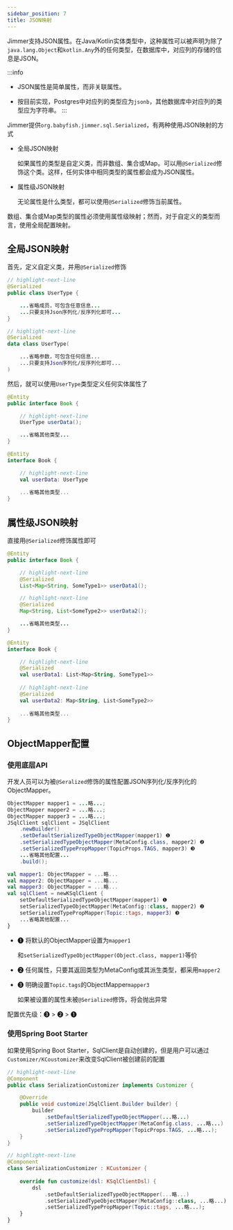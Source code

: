 ```yaml
---
sidebar_position: 7
title: JSON映射
---
```



Jimmer支持JSON属性。在Java/Kotlin实体类型中，这种属性可以被声明为除了`java.lang.Object`和`kotlin.Any`外的任何类型，在数据库中，对应列的存储的信息是JSON。

:::info
-   JSON属性是简单属性，而非关联属性。

-   按目前实现，Postgres中对应列的类型应为`jsonb`，其他数据库中对应列的类型应为字符串。
:::

Jimmer提供`org.babyfish.jimmer.sql.Serialized`，有两种使用JSON映射的方式

-   全局JSON映射

    如果属性的类型是自定义类，而非数组、集合或Map。可以用`@Serialized`修饰这个类。这样，任何实体中相同类型的属性都会成为JSON属性。

-   属性级JSON映射

    无论属性是什么类型，都可以使用`@Serialized`修饰当前属性。
    
数组、集合或Map类型的属性必须使用属性级映射；然而，对于自定义的类型而言，使用全局配置映射。

## 全局JSON映射

首先，定义自定义类，并用`@Serialized`修饰

<Tabs groupId="language">
<TabItem value="java" label="Java">

```java title="UserType.java"
// highlight-next-line
@Serialized
public class UserType {

    ...省略成员，可包含任意信息...
    ...只要支持Json序列化/反序列化即可...
}
```

</TabItem>
<TabItem value="kotlin" label="Kotlin">

```kotlin title="UserType.kt"
// highlight-next-line
@Serialized
data class UserType(

    ...省略参数，可包含任何信息...
    ...只要支持Json序列化/反序列化即可...
)
```

</TabItem>
</Tabs>

然后，就可以使用`UserType`类型定义任何实体属性了

<Tabs groupId="language">
<TabItem value="java" label="Java">

```java title="Book.java"
@Entity
public interface Book {

    // highlight-next-line
    UserType userData();

    ...省略其他类型...
}
```

</TabItem>
<TabItem value="kotlin" label="Kotlin">

```kotlin title="Book.kt"
@Entity
interface Book {

    // highlight-next-line
    val userData: UserType
    
    ...省略其他类型...
}
```

</TabItem>
</Tabs>

## 属性级JSON映射

直接用`@Serialized`修饰属性即可

<Tabs groupId="language">
<TabItem value="java" label="Java">

```java title="Book.java"
@Entity
public interface Book {

    // highlight-next-line
    @Serialized
    List<Map<String, SomeType1>> userData1();

    // highlight-next-line
    @Serialized
    Map<String, List<SomeType2>> userData2();

    ...省略其他类型...
}
```

</TabItem>
<TabItem value="kotlin" label="Kotlin">

```kotlin title="Book.kt"
@Entity
interface Book {

    // highlight-next-line
    @Serialized
    val userData1: List<Map<String, SomeType1>>
    
    // highlight-next-line
    @Serialized
    val userData2: Map<String, List<SomeType2>>
    
    ...省略其他类型...
}
```

</TabItem>
</Tabs>

## ObjectMapper配置

### 使用底层API

开发人员可以为被`@Seralized`修饰的属性配置JSON序列化/反序列化的ObjectMapper。

<Tabs groupId="language">
<TabItem value="java" label="Java">

```java
ObjectMapper mapper1 = ...略...;
ObjectMapper mapper2 = ...略...;
ObjectMapper mapper3 = ...略...;
JSqlClient sqlClient = JSqlClient
    .newBuilder()
    .setDefaultSerializedTypeObjectMapper(mapper1) ❶
    .setSerializedTypeObjectMapper(MetaConfig.class, mapper2) ❷
    .setSerializedTypePropMapper(TopicProps.TAGS, mapper3) ❸
    ...省略其他配置...
    .build();
```

</TabItem>
<TabItem value="kotlin" label="Kotlin">

```kotlin
val mapper1: ObjectMapper = ...略...
val mapper2: ObjectMapper = ...略...
val mapper3: ObjectMapper = ...略...
val sqlClient = newKSqlClient {
    setDefaultSerializedTypeObjectMapper(mapper1) ❶
    setSerializedTypeObjectMapper(MetaConfig::class, mapper2) ❷
    setSerializedTypePropMapper(Topic::tags, mapper3) ❸
    ...省略其他配置...
}
```

</TabItem>
</Tabs>

-   ❶ 将默认的ObjectMapper设置为`mapper1`

    和`setSerializedTypeObjectMapper(Object.class, mapper1)`等价

-   ❷ 任何属性，只要其返回类型为MetaConfig或其派生类型，都采用`mapper2`

-   ❸ 明确设置`Topic.tags`的ObjectMapper`mapper3`

    如果被设置的属性未被`@Serialized`修饰，将会抛出异常

配置优先级：❸ > ❷ > ❶

### 使用Spring Boot Starter

如果使用Spring Boot Starter，SqlClient是自动创建的，但是用户可以通过`Customizer/KCoustomizer`来改变SqlClient被创建前的配置

<Tabs groupId="language">
<TabItem value="java" label="Java">

```java
// highlight-next-line
@Component
public class SerializationCustomizer implements Customizer {

    @Override
    public void customize(JSqlClient.Builder builder) {
        builder
            .setDefaultSerializedTypeObjectMapper(...略...)
            .setSerializedTypeObjectMapper(MetaConfig.class, ...略...)
            .setSerializedTypePropMapper(TopicProps.TAGS, ...略...);
    }
}
```

</TabItem>
<TabItem value="kotlin" label="Kotlin">

```kotlin
// highlight-next-line
@Component
class SerializationCustomizer : KCustomizer {
    
    override fun customize(dsl: KSqlClientDsl) {
        dsl
            .setDefaultSerializedTypeObjectMapper(...略...)
            .setSerializedTypeObjectMapper(MetaConfig::class, ...略...)
            .setSerializedTypePropMapper(Topic::tags, ...略...);
    }
}
```

</TabItem>
</Tabs>